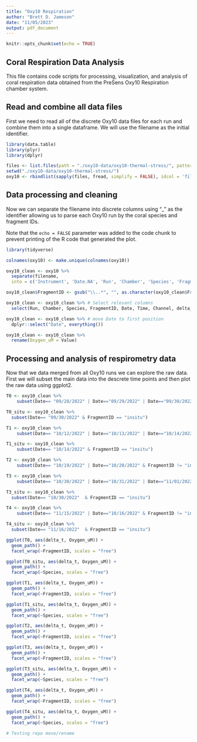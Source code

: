 ```yaml
---
title: "Oxy10 Respiration"
author: "Brett D. Jameson"
date: "11/05/2023"
output: pdf_document
---
```


```r
knitr::opts_chunk$set(echo = TRUE)
```

## Coral Respiration Data Analysis

This file contains code scripts for processing, visualization, and analysis of coral respiration data obtained from the PreSens Oxy10 Respiration chamber system.

## Read and combine all data files

First we need to read all of the discrete Oxy10 data files for each run and combine them into a single dataframe. We will use the filename as the initial identifier.

```r
library(data.table)  
library(plyr)
library(dplyr)

files <- list.files(path = "./oxy10-data/oxy10-thermal-stress/", pattern = ".csv")
setwd("./oxy10-data/oxy10-thermal-stress/")
oxy10 <- rbindlist(sapply(files, fread, simplify = FALSE), idcol = 'filename')
```

## Data processing and cleaning 

Now we can separate the filename into discrete columns using "_" as the identifier allowing us to parse each Oxy10 run by the coral species and fragment IDs.

Note that the `echo = FALSE` parameter was added to the code chunk to prevent printing of the R code that generated the plot.

```r
library(tidyverse)

colnames(oxy10) <- make.unique(colnames(oxy10))

oxy10_clean <- oxy10 %>% 
  separate(filename, 
  into = c('Instrument', 'Date.NA', 'Run', 'Chamber', 'Species', 'FragmentID'), sep = "_")

oxy10_clean$FragmentID <- gsub("\\..*", "", as.character(oxy10_clean$FragmentID))

oxy10_clean <- oxy10_clean %>% # Select relevant columns
  select(Run, Chamber, Species, FragmentID, Date, Time, Channel, delta_t, Time_Unit, Value, Temp, Salinity)

oxy10_clean <- oxy10_clean %>% # move Date to first position
  dplyr::select("Date", everything())

oxy10_clean <- oxy10_clean %>%
  rename(Oxygen_uM = Value)
```

## Processing and analysis of respirometry data

Now that we data merged from all Oxy10 runs we can explore the raw data. First we will subset the main data into the descrete time points and then plot the raw data using ggplot2. 

```r
T0 <- oxy10_clean %>% 
    subset(Date== "09/28/2022" | Date=="09/29/2022" | Date=="09/30/2022" & FragmentID != "insitu")

T0_situ <- oxy10_clean %>% 
  subset(Date== "09/30/2022" & FragmentID == "insitu")

T1 <- oxy10_clean %>% 
    subset(Date== "10/12/2022" | Date=="10/13/2022" | Date=="10/14/2022" & FragmentID != "insitu")

T1_situ <- oxy10_clean %>% 
    subset(Date== "10/14/2022" & FragmentID == "insitu")

T2 <- oxy10_clean %>% 
    subset(Date== "10/19/2022" | Date=="10/20/2022" & FragmentID != "insitu")

T3 <- oxy10_clean %>% 
    subset(Date== "10/30/2022" | Date=="10/31/2022" | Date=="11/01/2022" & FragmentID != "insitu")

T3_situ <- oxy10_clean %>% 
  subset(Date== "10/30/2022"  & FragmentID == "insitu")

T4 <- oxy10_clean %>% 
    subset(Date== "11/15/2022" | Date=="10/16/2022" & FragmentID != "insitu")

T4_situ <- oxy10_clean %>% 
  subset(Date== "11/16/2022"  & FragmentID == "insitu")
```

```r
ggplot(T0, aes(delta_t, Oxygen_uM)) +
  geom_path() +
  facet_wrap(~FragmentID, scales = "free")

ggplot(T0_situ, aes(delta_t, Oxygen_uM)) +
  geom_path() +
  facet_wrap(~Species, scales = "free")

ggplot(T1, aes(delta_t, Oxygen_uM)) +
  geom_path() +
  facet_wrap(~FragmentID, scales = "free")

ggplot(T1_situ, aes(delta_t, Oxygen_uM)) +
  geom_path() +
  facet_wrap(~Species, scales = "free")

ggplot(T2, aes(delta_t, Oxygen_uM)) +
  geom_path() +
  facet_wrap(~FragmentID, scales = "free")

ggplot(T3, aes(delta_t, Oxygen_uM)) +
  geom_path() +
  facet_wrap(~FragmentID, scales = "free")

ggplot(T3_situ, aes(delta_t, Oxygen_uM)) +
  geom_path() +
  facet_wrap(~Species, scales = "free")

ggplot(T4, aes(delta_t, Oxygen_uM)) +
  geom_path() +
  facet_wrap(~FragmentID, scales = "free")

ggplot(T4_situ, aes(delta_t, Oxygen_uM)) +
  geom_path() +
  facet_wrap(~Species, scales = "free")

# Testing repo move/rename
```

